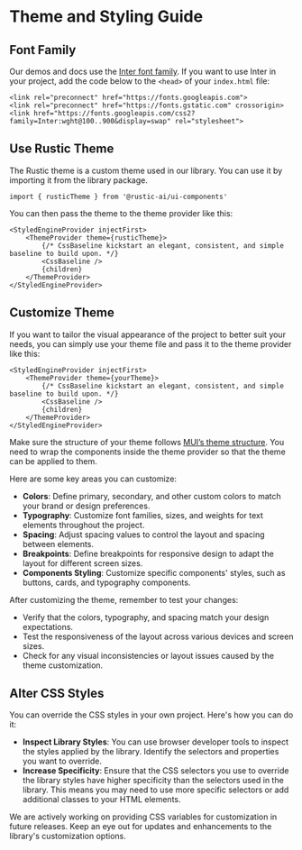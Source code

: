 
<Meta title="Documentation/Theme And Styling" />

# Theme and Styling Guide

## Font Family

Our demos and docs use the [Inter font family](https://fonts.google.com/specimen/Inter). If you want to use Inter in your project, add the code below to the `<head>` of your `index.html` file:

```
<link rel="preconnect" href="https://fonts.googleapis.com">
<link rel="preconnect" href="https://fonts.gstatic.com" crossorigin>
<link href="https://fonts.googleapis.com/css2?family=Inter:wght@100..900&display=swap" rel="stylesheet">
```

## Use Rustic Theme

The Rustic theme is a custom theme used in our library. You can use it by importing it from the library package.

```
import { rusticTheme } from '@rustic-ai/ui-components'
```

You can then pass the theme to the theme provider like this:

```
<StyledEngineProvider injectFirst>
    <ThemeProvider theme={rusticTheme}>
        {/* CssBaseline kickstart an elegant, consistent, and simple baseline to build upon. */}
        <CssBaseline />
        {children}
    </ThemeProvider>
</StyledEngineProvider>
```

## Customize Theme

If you want to tailor the visual appearance of the project to better suit your needs, you can simply use your theme file and pass it to the theme provider like this:

```
<StyledEngineProvider injectFirst>
    <ThemeProvider theme={yourTheme}>
        {/* CssBaseline kickstart an elegant, consistent, and simple baseline to build upon. */}
        <CssBaseline />
        {children}
    </ThemeProvider>
</StyledEngineProvider>
```

Make sure the structure of your theme follows [MUI’s theme structure](https://mui.com/material-ui/customization/default-theme/). You need to wrap the components inside the theme provider so that the theme can be applied to them.

Here are some key areas you can customize:

- **Colors**: Define primary, secondary, and other custom colors to match your brand or design preferences.
- **Typography**: Customize font families, sizes, and weights for text elements throughout the project.
- **Spacing**: Adjust spacing values to control the layout and spacing between elements.
- **Breakpoints**: Define breakpoints for responsive design to adapt the layout for different screen sizes.
- **Components Styling**: Customize specific components' styles, such as buttons, cards, and typography components.

After customizing the theme, remember to test your changes:

- Verify that the colors, typography, and spacing match your design expectations.
- Test the responsiveness of the layout across various devices and screen sizes.
- Check for any visual inconsistencies or layout issues caused by the theme customization.

## Alter CSS Styles

You can override the CSS styles in your own project. Here's how you can do it:

- **Inspect Library Styles**: You can use browser developer tools to inspect the styles applied by the library. Identify the selectors and properties you want to override.
- **Increase Specificity**: Ensure that the CSS selectors you use to override the library styles have higher specificity than the selectors used in the library. This means you may need to use more specific selectors or add additional classes to your HTML elements.

We are actively working on providing CSS variables for customization in future releases. Keep an eye out for updates and enhancements to the library's customization options.

